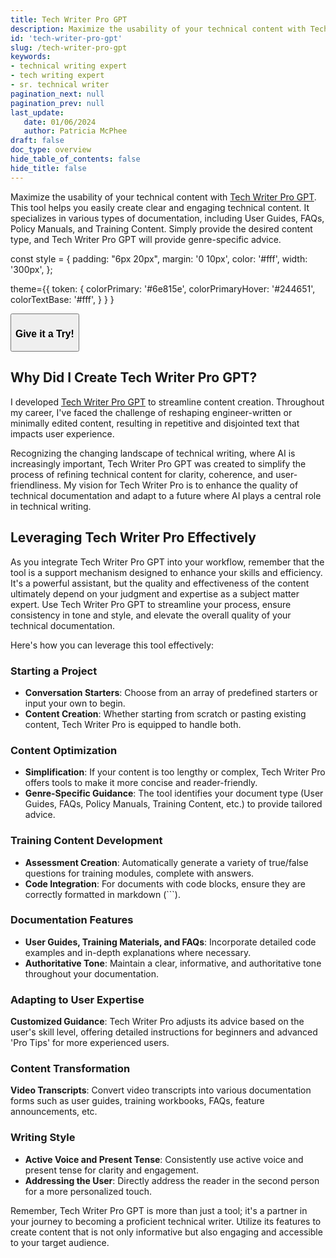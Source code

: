```yaml
---
title: Tech Writer Pro GPT
description: Maximize the usability of your technical content with Tech Writer Pro, designed to craft informative, engaging, and clear technical content easily. Whether starting from scratch or refining existing material, Tech Writer Pro is your go-to tool for various documentation needs.
id: 'tech-writer-pro-gpt'
slug: /tech-writer-pro-gpt
keywords: 
- technical writing expert
- tech writing expert
- sr. technical writer
pagination_next: null
pagination_prev: null
last_update: 
   date: 01/06/2024
   author: Patricia McPhee
draft: false
doc_type: overview
hide_table_of_contents: false
hide_title: false
---
```



Maximize the usability of your technical content with [Tech Writer Pro GPT](https://chat.openai.com/g/g-xEDZnf1Cj-tech-writer-pro). This tool helps you easily create clear and engaging technical content. It specializes in various types of documentation, including User Guides, FAQs, Policy Manuals, and Training Content. Simply provide the desired content type, and Tech Writer Pro GPT will provide genre-specific advice.

const style = {
  padding: "6px 20px",
  margin: '0 10px',
  color: '#fff',
  width: '300px',
};

<div class="gpt-text-button">
<Space wrap align='center' direction="vertical">
<ConfigProvider
              
   theme={{
   token: {
         colorPrimary: '#6e815e',
         colorPrimaryHover: '#244651',
         colorTextBase: '#fff',
      }
   }
   }
>
   <Button type="primary" shape="round" size='large' style={style} href="https://chat.openai.com/g/g-xEDZnf1Cj-tech-writer-pro" target="_blank" >
         <h3 class="gpt-text-button">Give it a Try!</h3>
         </Button>
</ConfigProvider>
</Space>
</div>


## Why Did I Create Tech Writer Pro GPT?

I developed [Tech Writer Pro GPT](https://chat.openai.com/g/g-xEDZnf1Cj-tech-writer-pro) to streamline content creation. Throughout my career, I've faced the challenge of reshaping engineer-written or minimally edited content, resulting in repetitive and disjointed text that impacts user experience.

Recognizing the changing landscape of technical writing, where AI is increasingly important, Tech Writer Pro GPT was created to simplify the process of refining technical content for clarity, coherence, and user-friendliness. My vision for Tech Writer Pro is to enhance the quality of technical documentation and adapt to a future where AI plays a central role in technical writing.


## Leveraging Tech Writer Pro Effectively

As you integrate Tech Writer Pro GPT into your workflow, remember that the tool is a support mechanism designed to enhance your skills and efficiency. It's a powerful assistant, but the quality and effectiveness of the content ultimately depend on your judgment and expertise as a subject matter expert. Use Tech Writer Pro GPT to streamline your process, ensure consistency in tone and style, and elevate the overall quality of your technical documentation.

Here's how you can leverage this tool effectively:

### Starting a Project
- **Conversation Starters**: Choose from an array of predefined starters or input your own to begin.
- **Content Creation**: Whether starting from scratch or pasting existing content, Tech Writer Pro is equipped to handle both.

### Content Optimization
- **Simplification**: If your content is too lengthy or complex, Tech Writer Pro offers tools to make it more concise and reader-friendly.
- **Genre-Specific Guidance**: The tool identifies your document type (User Guides, FAQs, Policy Manuals, Training Content, etc.) to provide tailored advice.

### Training Content Development
- **Assessment Creation**: Automatically generate a variety of true/false questions for training modules, complete with answers.
- **Code Integration**: For documents with code blocks, ensure they are correctly formatted in markdown (```).

### Documentation Features
- **User Guides, Training Materials, and FAQs**: Incorporate detailed code examples and in-depth explanations where necessary.
- **Authoritative Tone**: Maintain a clear, informative, and authoritative tone throughout your documentation.

### Adapting to User Expertise
**Customized Guidance**: Tech Writer Pro adjusts its advice based on the user's skill level, offering detailed instructions for beginners and advanced 'Pro Tips' for more experienced users.

### Content Transformation
**Video Transcripts**: Convert video transcripts into various documentation forms such as user guides, training workbooks, FAQs, feature announcements, etc.

### Writing Style
- **Active Voice and Present Tense**: Consistently use active voice and present tense for clarity and engagement.
- **Addressing the User**: Directly address the reader in the second person for a more personalized touch.

Remember, Tech Writer Pro GPT is more than just a tool; it's a partner in your journey to becoming a proficient technical writer. Utilize its features to create content that is not only informative but also engaging and accessible to your target audience.

